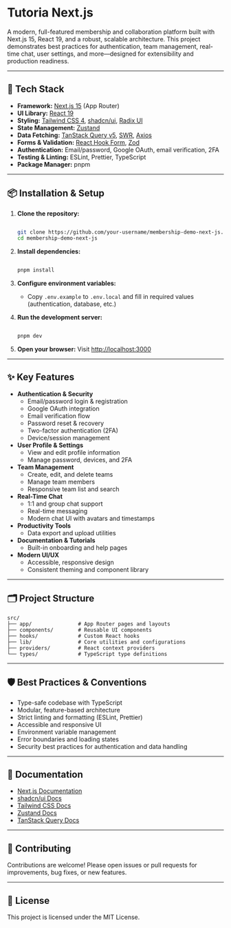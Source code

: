 # Tutoria Next.js

A modern, full-featured membership and collaboration platform built with Next.js 15, React 19, and a robust, scalable architecture. This project demonstrates best practices for authentication, team management, real-time chat, user settings, and more—designed for extensibility and production readiness.

---

## 🚀 Tech Stack

- **Framework:** [Next.js 15](https://nextjs.org/) (App Router)
- **UI Library:** [React 19](https://react.dev/)
- **Styling:** [Tailwind CSS 4](https://tailwindcss.com/), [shadcn/ui](https://ui.shadcn.com/), [Radix UI](https://www.radix-ui.com/)
- **State Management:** [Zustand](https://zustand-demo.pmnd.rs/)
- **Data Fetching:** [TanStack Query v5](https://tanstack.com/query/latest), [SWR](https://swr.vercel.app/), [Axios](https://axios-http.com/)
- **Forms & Validation:** [React Hook Form](https://react-hook-form.com/), [Zod](https://zod.dev/)
- **Authentication:** Email/password, Google OAuth, email verification, 2FA
- **Testing & Linting:** ESLint, Prettier, TypeScript
- **Package Manager:** pnpm

---

## 📦 Installation & Setup

1. **Clone the repository:**

   ```bash

   git clone https://github.com/your-username/membership-demo-next-js.git
   cd membership-demo-next-js

   ```

2. **Install dependencies:**

   ```bash

   pnpm install

   ```

3. **Configure environment variables:**
   - Copy `.env.example` to `.env.local` and fill in required values (authentication, database, etc.)
4. **Run the development server:**

   ```bash

   pnpm dev

   ```

5. **Open your browser:**
   Visit [http://localhost:3000](http://localhost:3000)

---

## ✨ Key Features

- **Authentication & Security**
  - Email/password login & registration
  - Google OAuth integration
  - Email verification flow
  - Password reset & recovery
  - Two-factor authentication (2FA)
  - Device/session management
- **User Profile & Settings**
  - View and edit profile information
  - Manage password, devices, and 2FA
- **Team Management**
  - Create, edit, and delete teams
  - Manage team members
  - Responsive team list and search
- **Real-Time Chat**
  - 1:1 and group chat support
  - Real-time messaging
  - Modern chat UI with avatars and timestamps
- **Productivity Tools**
  - Data export and upload utilities
- **Documentation & Tutorials**
  - Built-in onboarding and help pages
- **Modern UI/UX**
  - Accessible, responsive design
  - Consistent theming and component library

---

## 🗂️ Project Structure

```plain-text
src/
├── app/               # App Router pages and layouts
├── components/        # Reusable UI components
├── hooks/             # Custom React hooks
├── lib/               # Core utilities and configurations
├── providers/         # React context providers
└── types/             # TypeScript type definitions
```

---

## 🛡️ Best Practices & Conventions

- Type-safe codebase with TypeScript
- Modular, feature-based architecture
- Strict linting and formatting (ESLint, Prettier)
- Accessible and responsive UI
- Environment variable management
- Error boundaries and loading states
- Security best practices for authentication and data handling

---

## 📖 Documentation

- [Next.js Documentation](https://nextjs.org/docs)
- [shadcn/ui Docs](https://ui.shadcn.com/docs)
- [Tailwind CSS Docs](https://tailwindcss.com/docs)
- [Zustand Docs](https://docs.pmnd.rs/zustand/getting-started/introduction)
- [TanStack Query Docs](https://tanstack.com/query/latest/docs/framework/react/overview)

---

## 🤝 Contributing

Contributions are welcome! Please open issues or pull requests for improvements, bug fixes, or new features.

---

## 📝 License

This project is licensed under the MIT License.
